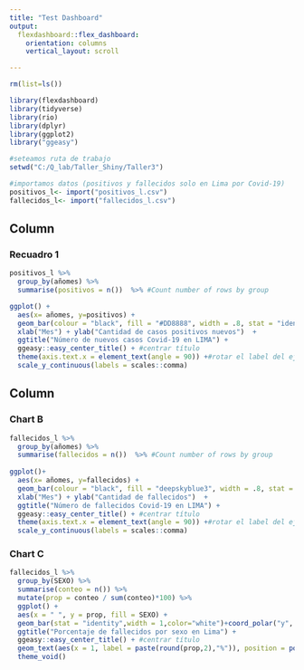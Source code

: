 ```yaml
---
title: "Test Dashboard"
output: 
  flexdashboard::flex_dashboard:
    orientation: columns
    vertical_layout: scroll

---
```


```r
rm(list=ls())
```

```r
library(flexdashboard)
library(tidyverse)
library(rio)
library(dplyr) 
library(ggplot2)
library("ggeasy")
```

```r
#seteamos ruta de trabajo
setwd("C:/Q_lab/Taller_Shiny/Taller3")

#importamos datos (positivos y fallecidos solo en Lima por Covid-19)
positivos_l<- import("positivos_l.csv")
fallecidos_l<- import("fallecidos_l.csv")
```


Column {data-width=650}
-----------------------------------------------------------------------

### Recuadro 1

```r
positivos_l %>% 
  group_by(añomes) %>%
  summarise(positivos = n())  %>% #Count number of rows by group

ggplot() +
  aes(x= añomes, y=positivos) + 
  geom_bar(colour = "black", fill = "#DD8888", width = .8, stat = "identity") +
  xlab("Mes") + ylab("Cantidad de casos positivos nuevos")  +
  ggtitle("Número de nuevos casos Covid-19 en LIMA") +
  ggeasy::easy_center_title() + #centrar título
  theme(axis.text.x = element_text(angle = 90)) +#rotar el label del eje x 
  scale_y_continuous(labels = scales::comma)
```

Column {data-width=350}
-----------------------------------------------------------------------

### Chart B

```r
fallecidos_l %>% 
  group_by(añomes) %>%
  summarise(fallecidos = n())  %>% #Count number of rows by group
  
ggplot()+
  aes(x= añomes, y=fallecidos) + 
  geom_bar(colour = "black", fill = "deepskyblue3", width = .8, stat = "identity") +
  xlab("Mes") + ylab("Cantidad de fallecidos")  +
  ggtitle("Número de fallecidos Covid-19 en LIMA") +
  ggeasy::easy_center_title() + #centrar título
  theme(axis.text.x = element_text(angle = 90)) +#rotar el label del eje x
  scale_y_continuous(labels = scales::comma)
```

### Chart C


```r
fallecidos_l %>% 
  group_by(SEXO) %>% 
  summarise(conteo = n()) %>%
  mutate(prop = conteo / sum(conteo)*100) %>%
  ggplot() +
  aes(x = " ", y = prop, fill = SEXO) +
  geom_bar(stat = "identity",width = 1,color="white")+coord_polar("y", start=0)+
  ggtitle("Porcentaje de fallecidos por sexo en Lima") +
  ggeasy::easy_center_title() + #centrar título
  geom_text(aes(x = 1, label = paste(round(prop,2),"%")), position = position_stack(vjust = .5),color = "white",   size=4.5) + #texto 
  theme_void() 
 
```

